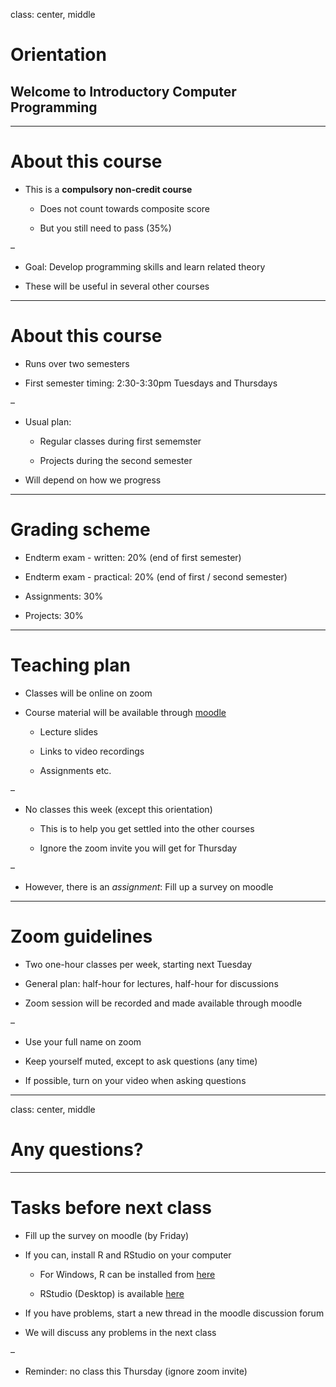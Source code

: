
class: center, middle

# Orientation

## Welcome to Introductory Computer Programming


---


# About this course

- This is a __compulsory non-credit course__

	- Does not count towards composite score
	
	- But you still need to pass (35%)

--

- Goal: Develop programming skills and learn related theory

- These will be useful in several other courses


---

# About this course

- Runs over two semesters

- First semester timing: 2:30-3:30pm Tuesdays and Thursdays

--

- Usual plan:

	- Regular classes during first sememster
	
	- Projects during the second semester
	
- Will depend on how we progress


---

# Grading scheme

- Endterm exam - written: 20% (end of first semester)

- Endterm exam - practical: 20% (end of first / second semester)

- Assignments: 30%

- Projects: 30%


---

# Teaching plan

- Classes will be online on zoom

- Course material will be available through [moodle](https://courses.isid.ac.in)

	- Lecture slides
	
	- Links to video recordings
	
	- Assignments etc.
	
--

- No classes this week (except this orientation)

	- This is to help you get settled into the other courses

	- Ignore the zoom invite you will get for Thursday

--

- However, there is an _assignment_: Fill up a survey on moodle

---

# Zoom guidelines

- Two one-hour classes per week, starting next Tuesday

- General plan: half-hour for lectures, half-hour for discussions

- Zoom session will be recorded and made available through moodle

--

- Use your full name on zoom

- Keep yourself muted, except to ask questions (any time)

- If possible, turn on your video when asking questions


---

class: center, middle

# Any questions?


---

# Tasks before next class

- Fill up the survey on moodle (by Friday)

- If you can, install R and RStudio on your computer

	- For Windows, R can be installed from [here](https://cran.r-project.org/bin/windows/base/)

	- RStudio (Desktop) is available [here](https://rstudio.com/products/rstudio/download/#download) 

- If you have problems, start a new thread in the moodle discussion forum

- We will discuss any problems in the next class

--

- Reminder: no class this Thursday (ignore zoom invite)


